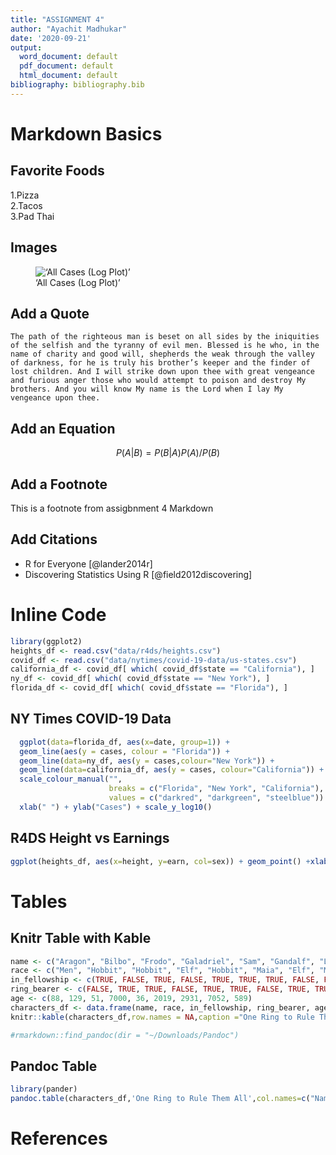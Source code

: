 ```yaml
---
title: "ASSIGNMENT 4"
author: "Ayachit Madhukar"
date: '2020-09-21'
output:
  word_document: default
  pdf_document: default
  html_document: default
bibliography: bibliography.bib
---
```


# Markdown Basics

## Favorite Foods

  1.Pizza  
  2.Tacos  
  3.Pad Thai 

## Images
  !['All Cases (Log Plot) '](plots/10-all-cases-log.png)  

## Add a Quote  
```
The path of the righteous man is beset on all sides by the iniquities of the selfish and the tyranny of evil men. Blessed is he who, in the name of charity and good will, shepherds the weak through the valley of darkness, for he is truly his brother’s keeper and the finder of lost children. And I will strike down upon thee with great vengeance and furious anger those who would attempt to poison and destroy My brothers. And you will know My name is the Lord when I lay My vengeance upon thee.
```

## Add an Equation  
 $$P(A|B)=P(B|A) P(A)/P(B)$$ 
 
 
## Add a Footnote  

This is a footnote from assigbnment 4 Markdown

## Add Citations  

* R for Everyone [@lander2014r]
* Discovering Statistics Using R [@field2012discovering]

# Inline Code  

```r
library(ggplot2)
heights_df <- read.csv("data/r4ds/heights.csv")
covid_df <- read.csv("data/nytimes/covid-19-data/us-states.csv")
california_df <- covid_df[ which( covid_df$state == "California"), ]
ny_df <- covid_df[ which( covid_df$state == "New York"), ]
florida_df <- covid_df[ which( covid_df$state == "Florida"), ]
```
## NY Times COVID-19 Data  
```r
  ggplot(data=florida_df, aes(x=date, group=1)) +
  geom_line(aes(y = cases, colour = "Florida")) +
  geom_line(data=ny_df, aes(y = cases,colour="New York")) +
  geom_line(data=california_df, aes(y = cases, colour="California")) +
  scale_colour_manual("",
                      breaks = c("Florida", "New York", "California"),
                      values = c("darkred", "darkgreen", "steelblue")) +
  xlab(" ") + ylab("Cases") + scale_y_log10()
```


## R4DS Height vs Earnings  
```r

ggplot(heights_df, aes(x=height, y=earn, col=sex)) + geom_point() +xlab("Height (Inches)") + ylab("Earning (Dollars)")

```

# Tables  
## Knitr Table with Kable  
  
```r
name <- c("Aragon", "Bilbo", "Frodo", "Galadriel", "Sam", "Gandalf", "Legolas", "Sauron", "Gollum")
race <- c("Men", "Hobbit", "Hobbit", "Elf", "Hobbit", "Maia", "Elf", "Maia", "Hobbit")
in_fellowship <- c(TRUE, FALSE, TRUE, FALSE, TRUE, TRUE, TRUE, FALSE, FALSE)
ring_bearer <- c(FALSE, TRUE, TRUE, FALSE, TRUE, TRUE, FALSE, TRUE, TRUE)
age <- c(88, 129, 51, 7000, 36, 2019, 2931, 7052, 589)
characters_df <- data.frame(name, race, in_fellowship, ring_bearer, age)
knitr::kable(characters_df,row.names = NA,caption ="One Ring to Rule Them All" )
```


```r
#rmarkdown::find_pandoc(dir = "~/Downloads/Pandoc")

```
## Pandoc Table  

```r
library(pander)
pandoc.table(characters_df,'One Ring to Rule Them All',col.names=c("Name","Race","In Fellowship? ","Is Ring Bearer?","Age"))

```
# References


